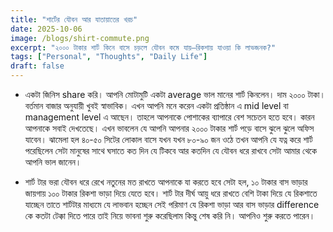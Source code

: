 ```yaml
---
title: "শার্টের যৌবন আর যাতায়াতের খরচ"
date: 2025-10-06
image: /blogs/shirt-commute.png
excerpt: "২০০০ টাকার শার্ট কিনে বাসে চড়লে যৌবন কমে যায়—রিকশায় যাওয়া কি লাভজনক?"
tags: ["Personal", "Thoughts", "Daily Life"]
draft: false
---
```


- একটা জিনিস share করি। আপনি মোটামুটি একটা average ভাল মানের  শার্ট কিনলেন।  দাম ২০০০ টাকা। বর্তমান বাজার অনুযায়ী খুবই স্বাভাবিক। এখন আপনি মনে করেন একটা প্রতিষ্ঠান এ mid level বা management level এ আছেন। তাহলে আপনাকে পোশাকের ব্যাপারে বেশ সচেতন হতে হবে। কারন আপনাকে সবাই দেখতেছে। এখন ভাবলেন যে আপনি আপনার ২০০০ টাকার শার্ট পড়ে বাসে ঝুলে ঝুলে অফিস যাবেন।  ঝামেলা হল ৪০-৫০ সিটের লোকাল বাসে যখন যখন ৮০-৯০ জন ওঠে তখন আপনি যে যত্ন করে শার্ট পরেছিলেন সেটা মানুষের সাথে ঘসাতে কত দিন যে টিকবে আর কতদিন যে যৌবন ধরে রাখবে সেটা আমার থেকে আপনি ভাল জানেন।

- শার্ট টার ভরা যৌবন ধরে রেখে নতুনের মত রাখতে আপনাকে যা করতে হবে সেটা হল, ১০ টাকার বাস ভাড়ার জায়গায় ১০০ টাকার রিকশা ভাড়া দিয়ে যেতে হবে। শার্ট টার দীর্ঘ আয়ু ধরে রাখতে বেশি টাকা দিয়ে যে রিকশাতে যাচ্ছেন তাতে শার্টটার মাধ্যমে যে লাভবান হচ্ছেন সেই পরিমাণ যে রিকশা ভাড়া আর বাস ভাড়ার difference কে কতটা টেক্কা দিতে পারে তাই নিয়ে ভাবনা শুরু করেছিলাম কিন্তু শেষ করি নি। আপনিও শুরু করতে পারেন।